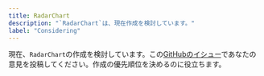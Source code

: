 ```yaml
---
title: RadarChart
description: "`RadarChart`は、現在作成を検討しています。"
label: "Considering"
---
```


現在、`RadarChart`の作成を検討しています。この[GitHubのイシュー](https://github.com/hirotomoyamada/yamada-ui/issues/502)であなたの意見を投稿してください。作成の優先順位を決めるのに役立ちます。
